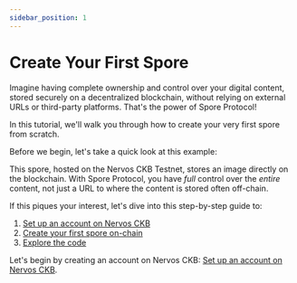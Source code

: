 ```yaml
---
sidebar_position: 1
---
```



# Create Your First Spore

Imagine having complete ownership and control over your digital content, stored securely on a decentralized blockchain, without relying on external URLs or third-party platforms. That's the power of Spore Protocol!

In this tutorial, we'll walk you through how to create your very first spore from scratch.

Before we begin, let's take a quick look at this example:

<EmbedCard
  title="Spore: 0x075b3210...6061ba7493 | Spore Demo"
  href="https://a-simple-demo.spore.pro/spore/0x075b32100cbc6c082b4c80cd2e2713c30ae0eb2f494dddff435d206061ba7493"
  className="margin-top--sm margin-bottom--lg"
/>

This spore, hosted on the Nervos CKB Testnet, stores an image directly on the blockchain. With Spore Protocol, you have *full* control over the *entire* content, not just a URL to where the content is stored often off-chain.

If this piques your interest, let's dive into this step-by-step guide to:

1. [Set up an account on Nervos CKB](./setup-account)
2. [Create your first spore on-chain](./create-spore)
3. [Explore the code](./explore-code)

Let's begin by creating an account on Nervos CKB: [Set up an account on Nervos CKB](./setup-account).
